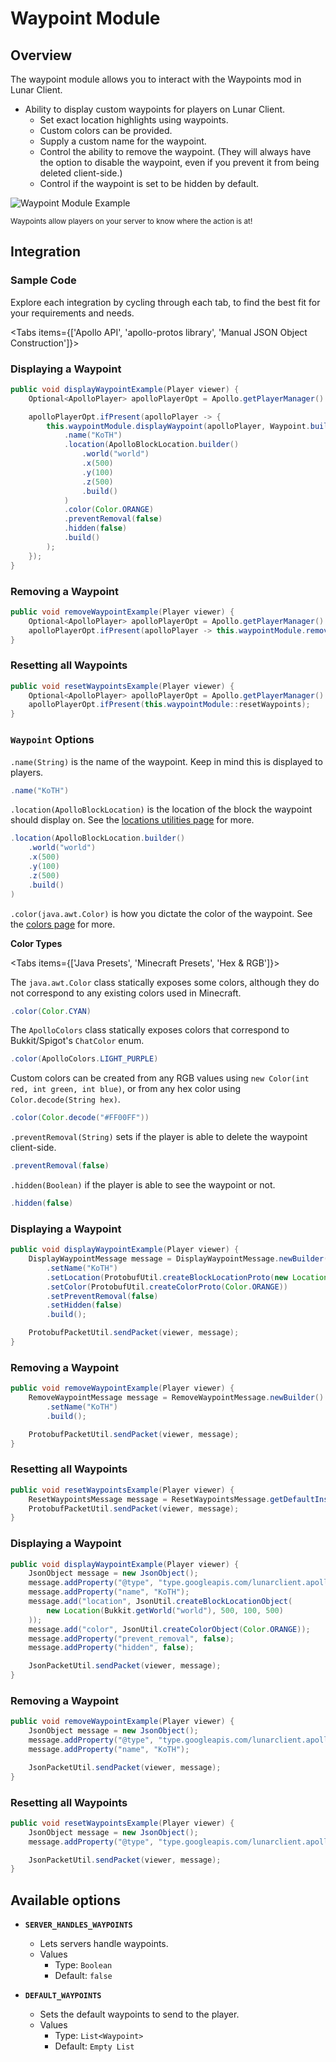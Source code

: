 
# Waypoint Module

## Overview

The waypoint module allows you to interact with the Waypoints mod in Lunar Client.

- Ability to display custom waypoints for players on Lunar Client.
    - Set exact location highlights using waypoints.
    - Custom colors can be provided.
    - Supply a custom name for the waypoint.
    - Control the ability to remove the waypoint. (They will always have the option to disable the waypoint, even if you prevent it from being deleted client-side.)
    - Control if the waypoint is set to be hidden by default.

![Waypoint Module Example](https://i.imgur.com/WN2MY5u.jpeg#center)

<div style={{ textAlign: "center" }}>
    <small>Waypoints allow players on your server to know where the action is at!</small>
</div>

## Integration

### Sample Code
Explore each integration by cycling through each tab, to find the best fit for your requirements and needs.

<Tabs items={['Apollo API', 'apollo-protos library', 'Manual JSON Object Construction']}>

<Tab>

### Displaying a Waypoint

```java
public void displayWaypointExample(Player viewer) {
    Optional<ApolloPlayer> apolloPlayerOpt = Apollo.getPlayerManager().getPlayer(viewer.getUniqueId());

    apolloPlayerOpt.ifPresent(apolloPlayer -> {
        this.waypointModule.displayWaypoint(apolloPlayer, Waypoint.builder()
            .name("KoTH")
            .location(ApolloBlockLocation.builder()
                .world("world")
                .x(500)
                .y(100)
                .z(500)
                .build()
            )
            .color(Color.ORANGE)
            .preventRemoval(false)
            .hidden(false)
            .build()
        );
    });
}
```

### Removing a Waypoint

```java
public void removeWaypointExample(Player viewer) {
    Optional<ApolloPlayer> apolloPlayerOpt = Apollo.getPlayerManager().getPlayer(viewer.getUniqueId());
    apolloPlayerOpt.ifPresent(apolloPlayer -> this.waypointModule.removeWaypoint(apolloPlayer, "KoTH"));
}
```

### Resetting all Waypoints

```java
public void resetWaypointsExample(Player viewer) {
    Optional<ApolloPlayer> apolloPlayerOpt = Apollo.getPlayerManager().getPlayer(viewer.getUniqueId());
    apolloPlayerOpt.ifPresent(this.waypointModule::resetWaypoints);
}
```

### `Waypoint` Options

`.name(String)` is the name of the waypoint. Keep in mind this is displayed to players.

```java
.name("KoTH")
```

`.location(ApolloBlockLocation)` is the location of the block the waypoint should display on. See the [locations utilities page](/apollo/developers/utilities/locations) for more.

```java
.location(ApolloBlockLocation.builder()
    .world("world")
    .x(500)
    .y(100)
    .z(500)
    .build()
)
```

`.color(java.awt.Color)` is how you dictate the color of the waypoint. See the [colors page](/apollo/developers/utilities/colors) for more.

**Color Types**

<Tabs items={['Java Presets', 'Minecraft Presets', 'Hex & RGB']}>
<Tab>

The `java.awt.Color` class statically exposes some colors, although they do not correspond to any existing colors used in Minecraft.

```java
.color(Color.CYAN)
```

</Tab>

<Tab>

The `ApolloColors` class statically exposes colors that correspond to Bukkit/Spigot's `ChatColor` enum.

```java
.color(ApolloColors.LIGHT_PURPLE)
```

</Tab>

<Tab>

Custom colors can be created from any RGB values using `new Color(int red, int green, int blue)`, or from any hex color using `Color.decode(String hex)`.

```java
.color(Color.decode("#FF00FF"))
```

</Tab>
</Tabs>

`.preventRemoval(String)` sets if the player is able to delete the waypoint client-side.

```java
.preventRemoval(false)
```

`.hidden(Boolean)` if the player is able to see the waypoint or not.

```java
.hidden(false)
```

</Tab>

<Tab>

### Displaying a Waypoint

```java
public void displayWaypointExample(Player viewer) {
    DisplayWaypointMessage message = DisplayWaypointMessage.newBuilder()
        .setName("KoTH")
        .setLocation(ProtobufUtil.createBlockLocationProto(new Location(viewer.getWorld(), 500, 100, 500)))
        .setColor(ProtobufUtil.createColorProto(Color.ORANGE))
        .setPreventRemoval(false)
        .setHidden(false)
        .build();

    ProtobufPacketUtil.sendPacket(viewer, message);
}
```

### Removing a Waypoint

```java
public void removeWaypointExample(Player viewer) {
    RemoveWaypointMessage message = RemoveWaypointMessage.newBuilder()
        .setName("KoTH")
        .build();

    ProtobufPacketUtil.sendPacket(viewer, message);
}
```

### Resetting all Waypoints

```java
public void resetWaypointsExample(Player viewer) {
    ResetWaypointsMessage message = ResetWaypointsMessage.getDefaultInstance();
    ProtobufPacketUtil.sendPacket(viewer, message);
}
```

</Tab>

<Tab>

### Displaying a Waypoint

```java
public void displayWaypointExample(Player viewer) {
    JsonObject message = new JsonObject();
    message.addProperty("@type", "type.googleapis.com/lunarclient.apollo.waypoint.v1.DisplayWaypointMessage");
    message.addProperty("name", "KoTH");
    message.add("location", JsonUtil.createBlockLocationObject(
        new Location(Bukkit.getWorld("world"), 500, 100, 500)
    ));
    message.add("color", JsonUtil.createColorObject(Color.ORANGE));
    message.addProperty("prevent_removal", false);
    message.addProperty("hidden", false);

    JsonPacketUtil.sendPacket(viewer, message);
}
```

### Removing a Waypoint

```java
public void removeWaypointExample(Player viewer) {
    JsonObject message = new JsonObject();
    message.addProperty("@type", "type.googleapis.com/lunarclient.apollo.waypoint.v1.RemoveWaypointMessage");
    message.addProperty("name", "KoTH");

    JsonPacketUtil.sendPacket(viewer, message);
}
```

### Resetting all Waypoints

```java
public void resetWaypointsExample(Player viewer) {
    JsonObject message = new JsonObject();
    message.addProperty("@type", "type.googleapis.com/lunarclient.apollo.waypoint.v1.ResetWaypointsMessage");

    JsonPacketUtil.sendPacket(viewer, message);
}
```

</Tab>

</Tabs>


## Available options

- __`SERVER_HANDLES_WAYPOINTS`__
    - Lets servers handle waypoints.
    - Values
        - Type: `Boolean`
        - Default: `false`

- __`DEFAULT_WAYPOINTS`__
    - Sets the default waypoints to send to the player.
    - Values
        - Type: `List<Waypoint>`
        - Default: `Empty List`
